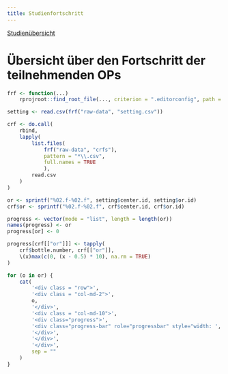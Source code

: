 ```yaml
---
title: Studienfortschritt
---
```


[Studienübersicht](index.html)

# Übersicht über den Fortschritt der teilnehmenden OPs


```r
frf <- function(...)
    rprojroot::find_root_file(..., criterion = ".editorconfig", path = ".")

setting <- read.csv(frf("raw-data", "setting.csv"))

crf <- do.call(
    rbind,
    lapply(
        list.files(
            frf("raw-data", "crfs"),
            pattern = "*\\.csv",
            full.names = TRUE
            ),
        read.csv
    )
)

or <- sprintf("%02.f-%02.f", setting$center.id, setting$or.id)
crf$or <- sprintf("%02.f-%02.f", crf$center.id, crf$or.id)

progress <- vector(mode = "list", length = length(or))
names(progress) <- or
progress[or] <- 0

progress[crf[["or"]]] <- tapply(
    crf$bottle.number, crf[["or"]],
    \(x)max(c(0, (x - 0.5) * 10), na.rm = TRUE)
)

for (o in or) {
    cat(
        '<div class = "row">',
        '<div class = "col-md-2">',
        o,
        '</div>',
        '<div class = "col-md-10">',
        '<div class="progress">',
        '<div class="progress-bar" role="progressbar" style="width: ', progress[[o]], '%;" aria-valuenow="', progress[[o]], '" aria-valuemin="0" aria-valuemax="100"></div>',
        '</div>',
        '</div>',
        '</div>',
        sep = ""
    )
}
```

